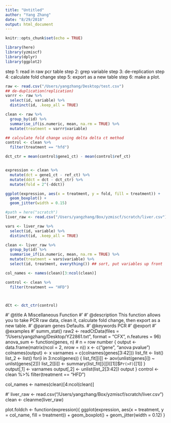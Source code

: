 ```yaml
---
title: "Untitled"
author: "Yang Zhang"
date: "8/29/2018"
output: html_document
---
```


```r
knitr::opts_chunk$set(echo = TRUE)
```

```r
library(here)
library(yzmiscf)
library(dplyr)
library(ggplot2)
```

step 1: read in raw pcr table
step 2: grep variable
step 3: de-replication
step 4: calculate fold change
step 5: export as a new table
step 6: make a plot.

```r
raw <- read.csv("/Users/yangzhang/Desktop/test.csv")
## de-duplication(replication)
varrr <- raw %>%
  select(id, variable) %>%
  distinct(id, .keep_all = TRUE)

clean <- raw %>%
  group_by(id) %>%
  summarise_if(is.numeric, mean, na.rm = TRUE) %>%
  mutate(treatment = varrr$variable)

## calculate fold change using delta delta ct method
control <- clean %>%
  filter(treatment == "hfd")

dct_ctr = mean(control$gene1_ct) - mean(control$ref_ct)


expression <- clean %>%
  mutate(dct = gene1_ct - ref_ct) %>%
  mutate(ddct = dct - dct_ctr) %>%
  mutate(fold = 2^(-ddct))

ggplot(expression, aes(x = treatment, y = fold, fill = treatment)) +
  geom_boxplot() +
  geom_jitter(width = 0.15)
```


```r
#path = here("scratch")
liver_raw <- read.csv("/Users/yangzhang/Box/yzmiscf/scratch/liver.csv")

vars <- liver_raw %>%
  select(id, variable) %>%
  distinct(id, .keep_all = TRUE)

clean <- liver_raw %>%
  group_by(id) %>%
  summarise_if(is.numeric, mean, na.rm = TRUE) %>%
  mutate(treatment = vars$variable) %>%
  select(id, treatment, everything()) ## sort, put variables up front

col_names <- names(clean)[3:ncol(clean)]

control <- clean %>%
  filter(treatment == "HFD")



dCt <- dct_ctr(control)
```
#' @title A Miscellaneous Function
#'
#' @description This function allows you to take PCR raw data, clean it, calculate fold change, then export as a new table.
#' @param genes Defaults.
#' @keywords PCR
#' @export
#' @examples
#' summ_stat()
raw2 <- readCtData(files = "/Users/yangzhang/Desktop/YZ2861.txt", format = "CFX", n.features = 96)
anova_sum <- function(genes, n) # n = row number
{
  output <- data.frame(matrix(ncol = 2, nrow = n))
  x <- c("gene", "anova pvalue")
  colnames(output) <- x
  varnames = c(colnames(genes[3:42]))
  list_fit <- list()
  list_2 <- list()
  for(i in 3:ncol(genes))
  {
    list_fit[[i]] <- aov(unlist(genes[i]) ~ unlist(genes[2]))
    list_2[[i]] <- summary(list_fit[[i]])[[1]]$`Pr(>F)`[[1]]
  }
  output[,1] <- varnames
  output[,2] <- unlist(list_2[3:42])
  output
}
control <- clean %>%
  filter(treatment == "HFD")

col_names <- names(clean)[4:ncol(clean)]



#'
liver_raw <- read.csv("/Users/yangzhang/Box/yzmiscf/scratch/liver.csv")
clean <- cleanme(liver_raw)


plot.foldch <- function(expression){
  ggplot(expression,
         aes(x = treatment, y = col_name,
             fill = treatment)) +
    geom_boxplot() +
    geom_jitter(width = 0.12)
}
